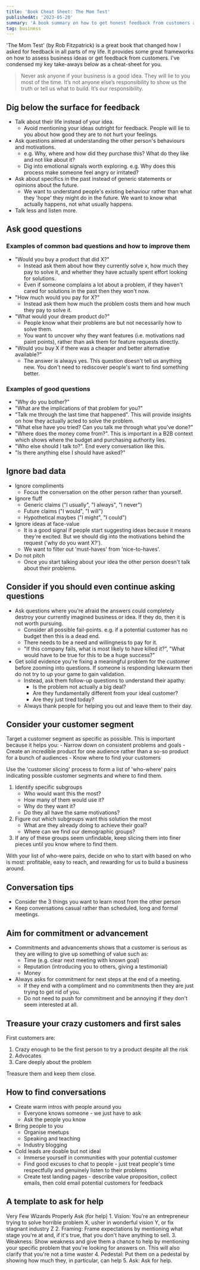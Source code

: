 ```yaml
---
title: 'Book Cheat Sheet: The Mom Test'
publishedAt: '2023-05-20'
summary: 'A book summary on how to get honest feedback from customers and users'
tag: business
---
```

'The Mom Test' (by Rob Fitzpatrick) is a great book that changed how I asked for feedback in all parts of my life.
It provides some great frameworks on how to assess business ideas or get feedback from customers. I've condensed my key take-aways below as a cheat-sheet for you.

> Never ask anyone if your business is a good idea. They will lie to you most of the time. It’s not anyone else’s responsibility to show us the truth or tell us what to build. It’s our responsibility.

## Dig below the surface for feedback
- Talk about their life instead of your idea.
    - Avoid mentioning your ideas outright for feedback. People will lie to you about how good they are to not hurt your feelings.
- Ask questions aimed at understanding the other person's behaviours and motivations.
    - e.g. Why, where and how did they purchase this? What do they like and not like about it?
    - Dig into emotional signals worth exploring. e.g. Why does this process make someone feel angry or irritated?
- Ask about specifics in the past instead of generic statements or opinions about the future.
    - We want to understand people's existing behaviour rather than what they 'hope' they might do in the future. We want to know what actually happens, not what usually happens.
- Talk less and listen more.

## Ask good questions
### Examples of common bad questions and how to improve them
- "Would you buy a product that did X?"
    - Instead ask them about how they currently solve x, how much they pay to solve it, and whether they have actually spent effort looking for solutions.
    - Even if someone complains a lot about a problem, if they haven't cared for solutions in the past then they won't now.
- "How much would you pay for X?"
    - Instead ask them how much the problem costs them and how much they pay to solve it.
- "What would your dream product do?"
    - People know what their problems are but not necessarily how to solve them.
    - You want to uncover why they want features (i.e. motivations nad paint points), rather than ask them for feature requests directly.
- "Would you buy X if there was a cheaper and better alternative available?"
    - The answer is always yes. This question doesn't tell us anything new. You don't need to rediscover people's want to find something better.

### Examples of good questions
- "Why do you bother?"
- "What are the implications of that problem for you?"
- "Talk me through the last time that happened". This will provide insights on how they actually acted to solve the problem.
- "What else have you tried? Can you talk me through what you've done?"
- "Where does the money come from?". This is important in a B2B context which shows where the budget and purchasing authority lies.
- "Who else should I talk to?". End every conversation like this.
- "Is there anything else I should have asked?"

## Ignore bad data
- Ignore compliments
    - Focus the conversation on the other person rather than yourself.
- Ignore fluff
    - Generic claims ("I usually", "I always", "I never")
    - Future claims ("I would", "I will")
    - Hypothetical maybes ("I might", "I could")
- Ignore ideas at face-value
    - It is a good signal if people start suggesting ideas because it means they're excited. But we should dig into the motivations behind the request ('why do you want X?').
    - We want to filter out 'must-haves' from 'nice-to-haves'.
- Do not pitch
    - Once you start talking about your idea the other person doesn't talk about their problems.

## Consider if you should even continue asking questions
- Ask questions where you're afraid the answers could completely destroy your currently imagined business or idea. If they do, then it is not worth pursuing.
    - Consider all possible fail-points. e.g. if a potential customer has no budget then this is a dead end.
    - There needs to be a need and willingness to pay for it.
    - "If this company fails, what is most likely to have killed it?”, "What would have to be true for this to be a huge success?"
- Get solid evidence you're fixing a meaningful problem for the customer before zooming into questions. If someone is responding lukewarm then do not try to up your game to gain validation.
    - Instead, ask them follow-up questions to understand their apathy:
        - Is the problem not actually a big deal?
        - Are they fundamentally different from your ideal customer?
        - Are they just tired today?
    - Always thank people for helping you out and leave them to their day.

## Consider your customer segment
Target a customer segment as specific as possible. This is important because it helps you:
    - Narrow down on consistent problems and goals
    - Create an incredible product for one audience rather than a so-so product for a bunch of audiences
    - Know where to find your customers

Use the 'customer slicing' process to form a list of 'who-where' pairs indicating possible customer segments and where to find them.
1. Identify specific subgroups
    - Who would want this the most?
    - How many of them would use it?
    - Why do they want it?
    - Do they all have the same motivations?
2. Figure out which subgroups want this solution the most
    - What are they already doing to achieve their goal?
    - Where can we find our demographic groups?
3. If any of these groups seem unfindable, keep slicing them into finer pieces until you know where to find them.

With your list of who-were pairs, decide on who to start with based on who is most: profitable, easy to reach, and rewarding for us to build a business around.

## Conversation tips
- Consider the 3 things you want to learn most from the other person
- Keep conversations casual rather than scheduled, long and formal meetings.

## Aim for commitment or advancement
- Commitments and advancements shows that a customer is serious as they are willing to give up something of value such as:
    - Time (e.g. clear next meeting with known goal)
    - Reputation (introducing you to others, giving a testimonial)
    - Money
- Always asks for commitment for next steps at the end of a meeting.
    - If they end with a compliment and no commitments then they are just trying to get rid of you.
    - Do not need to push for commitment and be annoying if they don't seem interested at all.

## Treasure your crazy customers and first sales
First customers are:
1. Crazy enough to be the first person to try a product despite all the risk
2. Advocates
3. Care deeply about the problem

Treasure them and keep them close.

## How to find conversations
- Create warm intros with people around you
    - Everyone knows someone - we just have to ask
    - Ask the people you know
- Bring people to you
    - Organise meetups
    - Speaking and teaching
    - Industry blogging
- Cold leads are doable but not ideal
    - Immerse yourself in communities with your potential customer
    - Find good excuses to chat to people - just treat people's time respectfully and genuinely listen to their problems
    - Create test landing pages - describe value proposition, collect emails, then cold email potential customers for feedback

## A template to ask for help
Very Few Wizards Properly Ask (for help)
	1. Vision: You're an entrepreneur trying to solve horrible problem X, usher in wonderful vision Y, or fix stagnant industry Z
	2. Framing: Frame expectations by mentioning what stage you're at and, if it's true, that you don't have anything to sell.
	3. Weakness: Show weakness and give them a chance to help by mentioning your specific problem that you're looking for answers on. This will also clarify that you're not a time waster
	4. Pedestal: Put them on a pedestal by showing how much they, in particular, can help
	5. Ask: Ask for help.
